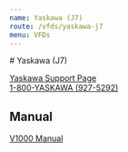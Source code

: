 ```yaml
---
name: Yaskawa (J7)
route: /vfds/yaskawa-j7
menu: VFDs
---
```


<base target="_blank" rel="noopener noreferrer" />
# Yaskawa (J7)

[Yaskawa Support Page](https://solutioncenter.yaskawa.com/selfservice/microsites/search.do)  
[1-800-YASKAWA (927-5292)](tel:800-927-5292)

## Manual

[V1000 Manual](../public/vfds/manual/Yaskawa-J7-Manual.pdf)
